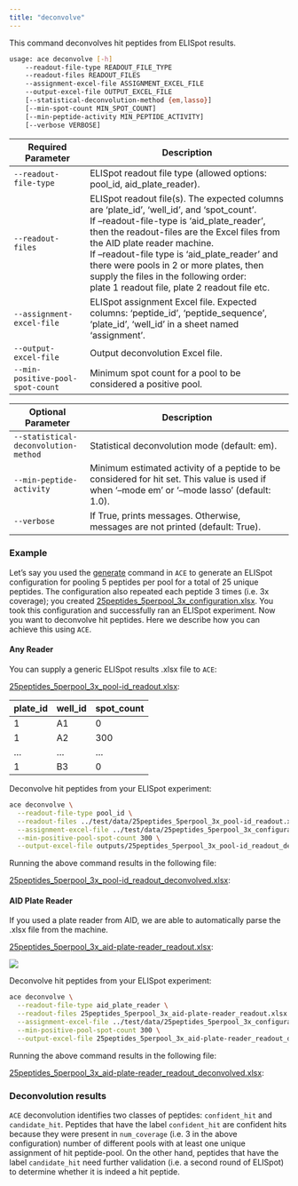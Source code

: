 ```yaml
---
title: "deconvolve"
---
```


This command deconvolves hit peptides from ELISpot results.

```bash
usage: ace deconvolve [-h]
    --readout-file-type READOUT_FILE_TYPE
    --readout-files READOUT_FILES
    --assignment-excel-file ASSIGNMENT_EXCEL_FILE
    --output-excel-file OUTPUT_EXCEL_FILE
    [--statistical-deconvolution-method {em,lasso}]
    [--min-spot-count MIN_SPOT_COUNT]
    [--min-peptide-activity MIN_PEPTIDE_ACTIVITY]
    [--verbose VERBOSE]
```

| Required Parameter          | Description                                                              |
| --------------------------- | ------------------------------------------------------------------------ |
| `--readout-file-type`       | ELISpot readout file type (allowed options: pool_id, aid_plate_reader).  |
| `--readout-files`           | ELISpot readout file(s). The expected columns are 'plate_id', 'well_id', and 'spot_count'. \
If --readout-file-type is 'aid_plate_reader', then the readout-files are the Excel files from the AID plate reader machine. \
If --readout-file type is 'aid_plate_reader' and there were pools in 2 or more plates, then supply the files in the following order: \
plate 1 readout file, plate 2 readout file etc. |
| `--assignment-excel-file`   | ELISpot assignment Excel file. Expected columns: 'peptide_id', 'peptide_sequence', 'plate_id', 'well_id' in a sheet named 'assignment'. |
| `--output-excel-file`       | Output deconvolution Excel file.                                         |
| `--min-positive-pool-spot-count` | Minimum spot count for a pool to be considered a positive pool.     |

| Optional Parameter          | Description                                                              |
| --------------------------- | ------------------------------------------------------------------------ |
| `--statistical-deconvolution-method` | Statistical deconvolution mode (default: em).                   |
| `--min-peptide-activity` | Minimum estimated activity of a peptide to be considered for hit set. This value is used if when '--mode em' or '--mode lasso' (default: 1.0). |
| `--verbose`              | If True, prints messages. Otherwise, messages are not printed (default: True). |

### Example

Let's say you used the [generate](generate.qmd) command in `ACE` to generate an ELISpot configuration for pooling 5
peptides per pool for a total of 25 unique peptides. The configuration also repeated each peptide 3 times
(i.e. 3x coverage); you created [25peptides_5perpool_3x_configuration.xlsx](https://github.com/pirl-unc/ace/blob/main/test/data/25peptides_5perpool_3x_configuration.xlsx). You took this configuration and
successfully ran an ELISpot experiment. Now you want to deconvolve hit peptides. 
Here we describe how you can achieve this using `ACE`.

#### Any Reader

You can supply a generic ELISpot results .xlsx file to `ACE`:

[25peptides_5perpool_3x_pool-id_readout.xlsx](https://github.com/pirl-unc/ace/blob/main/test/data/25peptides_5perpool_3x_pool-id_readout.xlsx):

| plate_id | well_id | spot_count |
| -------- | -------- | ---------- |
| 1 | A1 | 0 |
| 1 | A2 | 300 |
| ... | ... | ... |
| 1 | B3 | 0 |

Deconvolve hit peptides from your ELISpot experiment:

```bash
ace deconvolve \
  --readout-file-type pool_id \
  --readout-files ../test/data/25peptides_5perpool_3x_pool-id_readout.xlsx \
  --assignment-excel-file ../test/data/25peptides_5perpool_3x_configuration.xlsx \
  --min-positive-pool-spot-count 300 \
  --output-excel-file outputs/25peptides_5perpool_3x_pool-id_readout_deconvolved.xlsx
```

Running the above command results in the following file:

[25peptides_5perpool_3x_pool-id_readout_deconvolved.xlsx](https://github.com/pirl-unc/ace/blob/main/test/data/25peptides_5perpool_3x_pool-id_readout_deconvolved.xlsx):

#### AID Plate Reader

If you used a plate reader from AID, we are able to automatically parse the .xlsx file from
the machine.

[25peptides_5perpool_3x_aid-plate-reader_readout.xlsx](https://github.com/pirl-unc/ace/blob/main/test/data/25peptides_5perpool_3x_aid-plate-reader_readout.xlsx):

![](resources/aid_plate_reader_xlsx_example.png)

Deconvolve hit peptides from your ELISpot experiment:

```bash
ace deconvolve \
  --readout-file-type aid_plate_reader \
  --readout-files 25peptides_5perpool_3x_aid-plate-reader_readout.xlsx \
  --assignment-excel-file ../test/data/25peptides_5perpool_3x_configuration.xlsx \
  --min-positive-pool-spot-count 300 \
  --output-excel-file 25peptides_5perpool_3x_aid-plate-reader_readout_deconvolved.xlsx
```

Running the above command results in the following file:

[25peptides_5perpool_3x_aid-plate-reader_readout_deconvolved.xlsx](https://github.com/pirl-unc/ace/blob/main/test/data/25peptides_5perpool_3x_aid-plate-reader_readout_deconvolved.xlsx):

### Deconvolution results

`ACE` deconvolution identifies two classes of peptides: `confident_hit` and `candidate_hit`.
Peptides that have the label `confident_hit` are confident hits because they were
present in `num_coverage` (i.e. 3 in the above configuration) number of different
pools with at least one unique assignment of hit peptide-pool.
On the other hand, peptides that have the label `candidate_hit` need further 
validation (i.e. a second round of ELISpot) to determine whether it is indeed a 
hit peptide.
